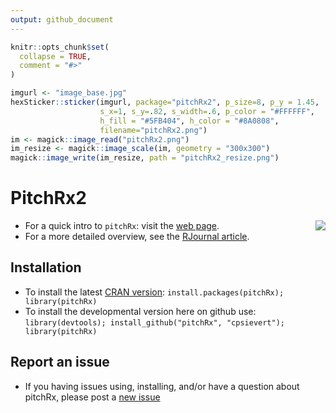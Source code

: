 ```yaml
---
output: github_document
---
```


<!-- README.md is generated from README.Rmd. Please edit that file -->

```r
knitr::opts_chunk$set(
  collapse = TRUE,
  comment = "#>"
)
```

```r
imgurl <- "image_base.jpg"
hexSticker::sticker(imgurl, package="pitchRx2", p_size=8, p_y = 1.45,
                    s_x=1, s_y=.82, s_width=.6, p_color = "#FFFFFF", 
                    h_fill = "#5FB404", h_color = "#8A0808",
                    filename="pitchRx2.png")
im <- magick::image_read("pitchRx2.png")
im_resize <- magick::image_scale(im, geometry = "300x300")
magick::image_write(im_resize, path = "pitchRx2_resize.png")
```

# PitchRx2
<img src="pitchRx2_resize.png" align="right">


* For a quick intro to `pitchRx`: visit the [web page](http://cpsievert.github.com/pitchRx/).
* For a more detailed overview, see the [RJournal article](http://journal.r-project.org/archive/accepted/sievert.pdf).

## Installation

* To install the latest [CRAN version](http://cran.r-project.org/web/packages/pitchRx/): `install.packages(pitchRx); library(pitchRx)`
* To install the developmental version here on github use: `library(devtools); install_github("pitchRx", "cpsievert"); library(pitchRx)`

## Report an issue

* If you having issues using, installing, and/or have a question about pitchRx, please post a [new issue](https://github.com/cpsievert/pitchRx/issues?state=open)
